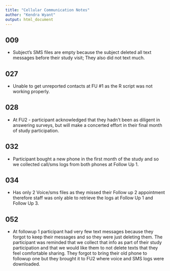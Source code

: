 ```yaml
---
title: "Cellular Communication Notes"
author: "Kendra Wyant"
output: html_document
---
```


## 009

- Subject’s SMS files are empty because the subject deleted all text messages before their study visit; They also did not text much.  


## 027 

- Unable to get unreported contacts at FU #1 as the R script was not working properly.   


## 028

- At FU2 - participant acknowledged that they hadn’t been as diligent in answering surveys, but will make a concerted effort in their final month of study participation.  


## 032

- Participant bought a new phone in the first month of the study and so we collected call/sms logs from both phones at Follow Up 1.   


## 034

- Has only 2 Voice/sms files as they missed their Follow up 2 appointment therefore staff was only able to retrieve the logs at Follow Up 1 and Follow Up 3.  


## 052

- At followup 1 participant had very few text messages because they forgot to keep their messages and so they were just deleting them. The participant was reminded that we collect that info as part of their study participation and that we would like them to not delete texts that they feel comfortable sharing. They forgot to bring their old phone to followup one but they brought it to FU2 where voice and SMS logs were downloaded.      
